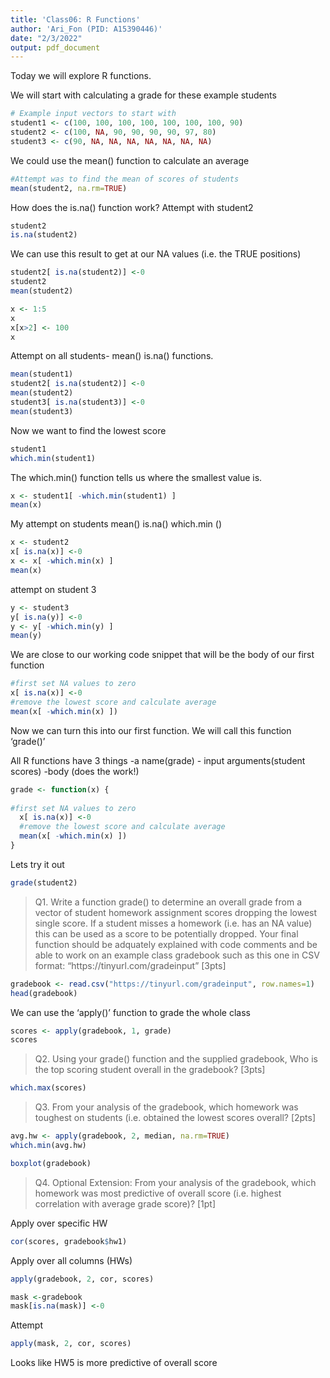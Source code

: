 ```yaml
---
title: 'Class06: R Functions'
author: 'Ari_Fon (PID: A15390446)'
date: "2/3/2022"
output: pdf_document
---
```


Today we will explore R functions.

We will start with calculating a grade for these example students
```r
# Example input vectors to start with
student1 <- c(100, 100, 100, 100, 100, 100, 100, 90)
student2 <- c(100, NA, 90, 90, 90, 90, 97, 80)
student3 <- c(90, NA, NA, NA, NA, NA, NA, NA)
```
We could use the mean() function to calculate an average
```r
#Attempt was to find the mean of scores of students
mean(student2, na.rm=TRUE)
```

How does the is.na() function work? Attempt with student2
```r
student2
is.na(student2)
```
We can use this result to get at our NA values (i.e. the TRUE positions)
```r
student2[ is.na(student2)] <-0
student2
mean(student2)
```

```r
x <- 1:5
x
x[x>2] <- 100
x
```
Attempt on all students- mean() is.na() functions.
```r
mean(student1)
student2[ is.na(student2)] <-0
mean(student2)
student3[ is.na(student3)] <-0
mean(student3)
```
Now we want to find the lowest score
```r
student1
which.min(student1)
```
The which.min() function tells us where the smallest value is.
```r
x <- student1[ -which.min(student1) ]
mean(x)
```
My attempt on students mean() is.na() which.min ()
```r
x <- student2
x[ is.na(x)] <-0
x <- x[ -which.min(x) ]
mean(x)
```
attempt on student 3
```r
y <- student3
y[ is.na(y)] <-0
y <- y[ -which.min(y) ]
mean(y)
```
We are close to our working code snippet that will be the body of our first function
```r
#first set NA values to zero
x[ is.na(x)] <-0
#remove the lowest score and calculate average
mean(x[ -which.min(x) ])
```


Now we can turn this into our first function. We will call this function 'grade()'

All R functions have 3 things
-a name(grade)
- input arguments(student scores)
-body (does the work!)

```r
grade <- function(x) {
 
#first set NA values to zero
  x[ is.na(x)] <-0
  #remove the lowest score and calculate average
  mean(x[ -which.min(x) ])
}
```

Lets try it out
```r
grade(student2)

```

>Q1. Write a function grade() to determine an overall grade from a vector of student homework
assignment scores dropping the lowest single score. If a student misses a homework (i.e. has an
NA value) this can be used as a score to be potentially dropped. Your final function should be
adquately explained with code comments and be able to work on an example class gradebook
such as this one in CSV format: "https://tinyurl.com/gradeinput" [3pts]

```r
gradebook <- read.csv("https://tinyurl.com/gradeinput", row.names=1)
head(gradebook)
```

We can use the 'apply()' function to grade the whole class

```r
scores <- apply(gradebook, 1, grade)
scores
```


>Q2. Using your grade() function and the supplied gradebook, Who is the top scoring student overall in the gradebook? [3pts]

```r
which.max(scores)
```

>Q3. From your analysis of the gradebook, which homework was toughest on students (i.e. obtained the lowest scores overall? [2pts]

```r
avg.hw <- apply(gradebook, 2, median, na.rm=TRUE)
which.min(avg.hw)
```

```r
boxplot(gradebook)
```


>Q4. Optional Extension: From your analysis of the gradebook, which homework was most predictive of overall score (i.e. highest correlation with average grade score)? [1pt]

Apply over specific HW
```r
cor(scores, gradebook$hw1)
```

Apply over all columns (HWs)
```r
apply(gradebook, 2, cor, scores)

```

```r
mask <-gradebook
mask[is.na(mask)] <-0
```

Attempt
```r
apply(mask, 2, cor, scores)
```
Looks like HW5 is more predictive of overall score









